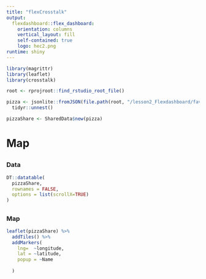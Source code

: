 ```yaml
---
title: "flexCrosstalk"
output:
  flexdashboard::flex_dashboard:
    orientation: columns
    vertical_layout: fill
    self-contained: true 
    logo: hec2.png
runtime: shiny
---
```


```r
library(magrittr)
library(leaflet)
library(crosstalk)

```

```r
root <- rprojroot::find_rstudio_root_file()
```
```r
pizza <- jsonlite::fromJSON(file.path(root, "/lesson2_Flexdashboard/favoritespots.json")) %>% 
  tidyr::unnest()

pizzaShare <- SharedData$new(pizza)
```

<!-- to enable the communication between HTML widgets, we need to create a shared data frame. It's a new concept, introduced by Crosstalk, that allows the widgets to communicate to each other once they are in Javascript form in the browser -->


# Map

##


### Data

```r
DT::datatable(
  pizzaShare,
  rownames = FALSE,
  options = list(scrollX=TRUE)
)
```

##

### Map
```r
leaflet(pizzaShare) %>% 
  addTiles() %>% 
  addMarkers(
    lng=  ~longitude, 
    lat = ~latitude,
    popup = ~Name
    
  )
```




